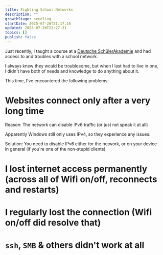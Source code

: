 ```yaml
---
title: Fighting School Networks
description: ""
growthStage: seedling
startDate: 2025-07-26T21:17:16
updated: 2025-07-26T21:27:31
topics: []
publish: false
---
```


Just recently, I taught a course at a [Deutsche SchülerAkademie](https://www.schuelerakademien.de/deutsche-schuelerakademie) and had access to and troubles with a school network.

I always knew they would be troublesome, but when I last had to live in one, I didn't have both of needs and knowledge to do anything about it.

This time, I've encountered the following problems:

# Websites connect only after a very long time

Reason: The network can disable IPv6 traffic (or just not speak it at all)

Apparently Windows still only uses IPv4, so they experience any issues.

Solution: You need to disable IPv6 either for the network, or on your device in general (if you're one of the non-stupid clients)

# I lost internet access permanently (across all of Wifi on/off, reconnects and restarts)

# I regularly lost the connection (Wifi on/off did resolve that)

# `ssh`, `SMB` & others didn't work at all

